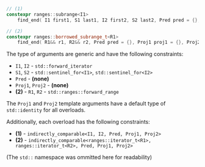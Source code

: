 ```cpp
// (1)
constexpr ranges::subrange<I1>
    find_end( I1 first1, S1 last1, I2 first2, S2 last2, Pred pred = {}, Proj1 proj1 = {}, Proj2 proj2 = {} );

// (2)
constexpr ranges::borrowed_subrange_t<R1>
    find_end( R1&& r1, R2&& r2, Pred pred = {}, Proj1 proj1 = {}, Proj2 proj2 = {} );
```

The type of arguments are generic and have the following constraints:
- `I1`, `I2` - `std::forward_iterator`
- `S1`, `S2` - `std::sentinel_for<I1>`, `std::sentinel_for<I2>`
- `Pred` - **(none)**
- `Proj1`, `Proj2` - **(none)**
- **(2)** - `R1`, `R2` - `std::ranges::forward_range`

The `Proj1` and `Proj2` template arguments have a default type of `std::identity` for all overloads.

Additionally, each overload has the following constraints:
- **(1)** - `indirectly_comparable<I1, I2, Pred, Proj1, Proj2>`
- **(2)** - `indirectly_comparable<ranges::iterator_t<R1>, ranges::iterator_t<R2>, Pred, Proj1, Proj2>`

(The `std::` namespace was ommitted here for readability)
